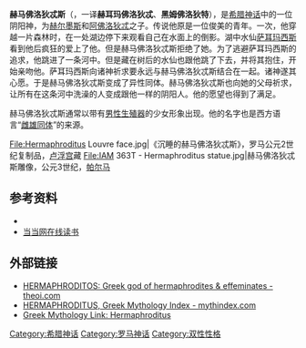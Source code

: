 {{Infobox deity|type=Greek
| image   =Ermafrodito,_affresco_Romano_di_Ercolano_(1–50_d.C.,_Museo_Archeologico_Nazionale_di_Napoli)_-_02.jpg
| caption = [[赫库兰尼姆|赫库兰尼姆]]壁画，[[那不勒斯国家考古博物馆|那不勒斯国家考古博物馆]]藏。
| name    = 赫马佛洛狄忒斯
| god_of  = 女性化、[[雌雄同体|雌雄同体]]、[[雙性性格|雙性性格]]之神
| abode   ={{le|艾達山|Mount Ida (Turkey)}} 
| symbol  = [[神杖|神杖]]，[[康塔罗斯酒杯|康塔罗斯酒杯]]
| consort = [[西勒诺斯|西勒诺斯]]、[[迈那得斯|迈那得斯]]、[[萨堤尔|萨堤尔]]
| parents = [[赫尔墨斯|赫尔墨斯]]和[[阿佛洛狄忒|阿佛洛狄忒]]
| siblings= [[厄洛斯|厄洛斯]]、[[潘_(希腊神祇)|潘]]、[[普里阿普斯|普里阿普斯]]
|member_of=[[厄洛特斯|厄洛特斯]]}}
'''赫马佛洛狄忒斯'''（{{lang-el|'''Ἑρμαφρόδιτος'''}}，一译'''赫耳玛佛洛狄忒'''、'''黑姆佛洛狄特'''），是[[希腊神话|希腊神话]]中的一位阴阳神，为[[赫尔墨斯|赫尔墨斯]]和[[阿佛洛狄忒|阿佛洛狄忒]]之子。传说他原是一位俊美的青年。一次，他穿越一片森林时，在一处湖边停下来观看自己在水面上的倒影。湖中水仙[[萨耳玛西斯|萨耳玛西斯]]看到他后疯狂的爱上了他。但是赫马佛洛狄忒斯拒绝了她。为了逃避萨耳玛西斯的追求，他跳进了一条河中。但是藏在树后的水仙也跟他跳了下去，并将其抱住，开始亲吻他。萨耳玛西斯向诸神祈求要永远与赫马佛洛狄忒斯结合在一起。诸神遂其心愿。于是赫马佛洛狄忒斯变成了异性同体。赫马佛洛狄忒斯也向她的父母祈求，让所有在这条河中洗澡的人变成跟他一样的阴阳人。他的愿望也得到了满足。

赫马佛洛狄忒斯通常以带有[[男性生殖器|男性生殖器]]的少女形象出现。他的名字也是西方语言“[[雌雄同体|雌雄同体]]”的来源。
<gallery>
File:Hermaphroditus Louvre face.jpg|《沉睡的赫马佛洛狄忒斯》，罗马公元2世纪复制品，[[卢浮宫|卢浮宫]]藏
File:IAM 363T - Hermaphroditus statue.jpg|赫马佛洛狄忒斯雕像，公元3世纪，[[帕尔马|帕尔马]]
</gallery>

==参考资料==
*{{cite book zh |author=辞海编纂委员会 |title=《辞海》（1999年版） |format=M |edition=1 |location=上海 |publisher=上海辞书出版社 |date=2000 |pages= |id= ISBN 7-5326-0630-9}}
*[http://read.dangdang.com/content_530470 当当网在线读书] {{Wayback|url=http://read.dangdang.com/content_530470 |date=20160304074015 }}
==外部链接==
*[http://www.theoi.com/Ouranios/ErosHermaphroditos.html HERMAPHRODITOS: Greek god of hermaphrodites & effeminates - theoi.com] {{Wayback|url=http://www.theoi.com/Ouranios/ErosHermaphroditos.html |date=20210118201842 }}
*[https://web.archive.org/web/20101216085057/http://mythindex.com/greek-mythology/H/Hermaphroditus.html HERMAPHRODITUS, Greek Mythology Index - mythindex.com]
*[https://web.archive.org/web/20020602062059/http://homepage.mac.com/cparada/GML/Hermaphroditus.html Greek Mythology Link: Hermaphroditus]

{{Commons|Hermaphroditus}}

{{Authority control}}
[[Category:希腊神话|Category:希腊神话]]
[[Category:罗马神话|Category:罗马神话]]
[[Category:双性性格|Category:双性性格]]
